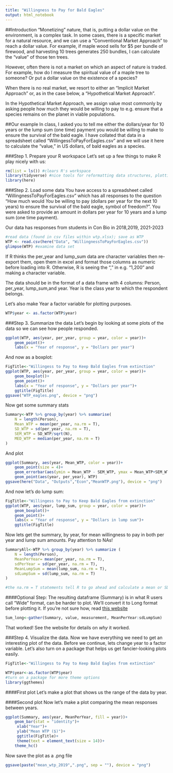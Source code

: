 ```yaml
---
title: "Willingness to Pay for Bald Eagles"
output: html_notebook
---
```


##Introduction
"Monetizing" nature, that is, putting a dollar value on the environment, is a complex task.  In some cases, there is a specific market for a natural resource, and we can use a "Conventional Market Approach" to reach a dollar value.  For example, if maple wood sells for $5 per bundle of firewood, and harvesting 10 trees generates 250 bundles, I can calculate the "value" of those ten trees.

However, often there is not a market on which an aspect of nature is traded.  For example, how do I measure the spiritual value of a maple tree to someone? Or put a dollar value on the existence of a species?

When there is no real market, we resort to either an "Implicit Market Approach" or, as in the case below, a "Hypothetical Market Approach".

In the Hypothetical Market Approach, we assign value most commonly by asking people how much they would be willing to pay to e.g. ensure that a species remains on the planet in viable populations.

##Our example
In class, I asked you to tell me either the dollars/year for 10 years or the lump sum (one time) payment  you would be willing to make to ensure the survival of the bald eagle.  I have collated that data in a spreadsheet called "WillingessToPayForEagles.csv" and we will use it here to calculate the "value," in US dollars, of bald eagles as a species.

###Step 1.  Prepare your R workspace 
Let's set up a few things to make R play nicely with us:
```r
rm(list = ls()) #clears R's workspace
library(tidyverse) #nice tools for reformatting data structures, plotting, etc.
library(here)
```
###Step 2. Load some data
You have access to a spreadsheet called "WillingnessToPayForEagles.csv" which has all responses to the question "How much would _You_ be willing to pay (dollars per year for the next 10 years) to ensure the survival of the bald eagle, symbol of freedom?".  You were asked to provide an amount in dollars per year for 10 years and a lump sum (one time payment).

Our data has responses from students in Con Bio in 2018,2019, 2021-2023

```r
#read data (found in csv files within wtp.xlsx); save as WTP
WTP <- read.csv(here("Data", "WillingnessToPayForEagles.csv"))
glimpse(WTP) #examine data set
```
If R thinks the per_year and lump_sum data are character variables then re-export them, open them in excel and format those columns as numeric before loading into R. Otherwise, R is seeing the "," in e.g. "1,200" and making a character variable.

The data should be in the format of a data frame with 4 columns: Person, per_year, lump_sum,and year.  Year is the class year to which the respondent belongs.

Let's also make Year a factor variable for plotting purposes.

```r
WTP$year <- as.factor(WTP$year)
```

###Step 3. Summarize the data
Let's begin by looking at some plots of the data so we can see how people responded.

```r
ggplot(WTP, aes(year, per_year, group = year, color = year))+
	geom_point()+
	labs(x = "Year of response", y = "Dollars per year")
```
And now as a boxplot:
```r
FigTitle<-"Willingess to Pay to Keep Bald Eagles from extinction"
ggplot(WTP, aes(year, per_year, group = year, color = year))+
	geom_boxplot()+
	geom_point()+
	labs(x = "Year of response", y = "Dollars per year")+
	ggtitle(FigTitle)
ggsave("WTP_eagles.png", device = "png")
```
Now get some summary stats
```r
Summary<-WTP %>% group_by(year) %>% summarise(
	N = length(Person),
	Mean_WTP = mean(per_year, na.rm = T),
	SD_WTP = sd(per_year, na.rm = T),
	SEM_WTP = SD_WTP/sqrt(N),
	MED_WTP = median(per_year, na.rm = T)
)
```
And plot
```r
ggplot(Summary, aes(year, Mean_WTP, color = year))+
	geom_point(size = 4)+
	geom_errorbar(aes(ymin = Mean_WTP - SEM_WTP, ymax = Mean_WTP+SEM_WTP), width = 0.2)+
	geom_point(aes(year, per_year), WTP)
ggsave(here("Data", "Outputs","Econ","MeanWTP.png"), device = "png")
```


And now let's do lump sum:
```r
FigTitle<-"Willingess to Pay to Keep Bald Eagles from extinction"
ggplot(WTP, aes(year, lump_sum, group = year, color = year))+
	geom_boxplot()+
	geom_point()+
	labs(x = "Year of response", y = "Dollars in lump sum")+
	ggtitle(FigTitle)
```

Now lets get the summary, by year, for mean willingness to pay in both per year and lump sum amounts.  Pay attention to NAs!
```r
SummaryAll<-WTP %>% group_by(year) %>% summarize (
	N = length(Person),
	MeanPerYear= mean(per_year, na.rm = T),
	sdPerYear = sd(per_year, na.rm = T),
	MeanLumpSum = mean(lump_sum, na.rm = T),
	sdLumpSum = sd(lump_sum, na.rm = T)
)

#the na.rm = T statements tell R to go ahead and calculate a mean or SD even if some of the cells in the column are blank (NA)?
```
####Optional Step: The resulting dataframe (Summary) is in what R users call "Wide" format, can be harder to plot.  We'll convert it to Long format before plotting it. If you're not sure how, read [this website](http://www.cookbook-r.com/Manipulating_data/Converting_data_between_wide_and_long_format/)

```r
Sum_long<-gather(Summary, value, measurement, MeanPerYear:sdLumpSum)
```
That worked!  See the website for details on _why_ it worked.

###Step 4. Visualize the data.
Now we have everything we need to get an interesting plot of the data.
Before we continue, lets change year to a factor variable. Let's also turn on a package that helps us get fancier-looking plots easily.
```r

FigTitle<-"Willingess to Pay to Keep Bald Eagles from extinction"

WTP$year<-as.factor(WTP$year)
#turn on a package for more theme options
library(ggthemes)
```

####First plot
Let's make a plot that shows us the range of the data by year.

####Second plot
Now let's make a plot comparing the mean responses between years.
```r
ggplot(Summary, aes(year, MeanPerYear, fill = year))+
	geom_bar(stat = "identity")+
     xlab("Year")+
     ylab("Mean WTP ($)")+
     ggtitle(FigTitle)+
     theme(text = element_text(size = 14))+
	theme_hc()
```
Now save the plot as a .png file
```r
ggsave(paste("mean_wtp_2019",".png", sep = ""), device = "png")
```


